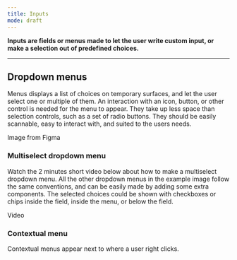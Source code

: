 ```yaml
---
title: Inputs
mode: draft
---
```


**Inputs are fields or menus made to let the user write custom input, or make a selection out of predefined choices.**


***


## Dropdown menus

Menus displays a list of choices on temporary surfaces, and let the user select one or multiple of them. An interaction with an icon, button, or other control is needed for the menu to appear. They take up less space than selection controls, such as a set of radio buttons. They should be easily scannable, easy to interact with, and suited to the users needs. 

Image from Figma


### Multiselect dropdown menu

Watch the 2 minutes short video below about how to make a multiselect dropdown menu. All the other dropdown menus in the example image follow the same conventions, and can be easily made by adding some extra components. The selected choices could be shown with checkboxes or chips inside the field, inside the menu, or below the field. 

Video


### Contextual menu

Contextual menus appear next to where a user right clicks.
